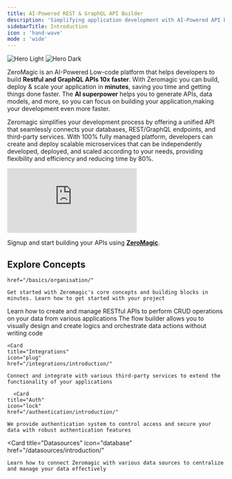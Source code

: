 ```yaml
---
title: AI-Powered REST & GraphQL API Builder 
description: 'Simplifying application development with AI-Powered API builder from months to minutes. Start building in Minutes and scale for Years.'
sidebarTitle: Introduction
icon : 'hand-wave'
mode : 'wide'
---
```




<img
  className="block dark:hidden"
  src="/assets/logo/banner.svg"
  alt="Hero Light"
/>
<img
  className="hidden dark:block"
  src="/assets/logo/banner.svg"
  alt="Hero Dark"
/>

ZeroMagic is an AI-Powered Low-code platform that helps developers to build **Restful and GraphQL APIs 10x faster**. With Zeromagic you can build, deploy & scale your application in **minutes**, saving you time and getting things done faster. The **AI superpower** helps you to generate APIs, data models, and more, so you can focus on building your application,making your development even more faster.

Zeromagic simplifies your development process by offering a unified API that seamlessly connects your databases, REST/GraphQL endpoints, and third-party services. With 100% fully managed platform, developers can create and deploy scalable microservices that can be independently developed, deployed, and scaled according to your needs, providing flexibility and efficiency and reducing time by 80%.



<iframe 
  className="w-full aspect-video"
  poster="/assets/logo/banner-3d.png"
  src="https://firebasestorage.googleapis.com/v0/b/zeromagicsite.appspot.com/o/Zeromagic-product-demo-compressed.mp4?alt=media&token=990297d9-fdef-4de0-bd10-d5b8f31fb9e0"
  title="YouTube video player"
  frameborder="0"
  allow="accelerometer;clipboard-write; encrypted-media; gyroscope; picture-in-picture" 
  allowFullScreen  
></iframe>

Signup and start building your APIs using [**ZeroMagic**](https://zeromagic.in/).


## Explore Concepts

<CardGroup cols={2}>
  <Card
    title="Basics"
    icon="book"

    href="/basics/organisation/"
  >
    Get started with Zeromagic's core concepts and building blocks in minutes. Learn how to get started with your project 
  </Card>
  <Card
    title="Rest API"
    icon="square-code"
    href="/restapi/overview/"
  >
    Learn how to create and manage RESTful APIs to perform CRUD operations on your data from various applications
  </Card>
   <GraphQLCard />
  <Card
    title="Flow Builder"
    icon="network-wired"
    href="/restapi/flow-builder/introduction/"
  >
    The flow builder allows you to visually design and create logics and orchestrate data actions without writing code
  </Card>

    <Card
    title="Integrations"
    icon="plug"
    href="/integrations/introduction/"
  >
    Connect and integrate with various third-party services to extend the functionality of your applications
  </Card>

      <Card
    title="Auth"
    icon="lock"
    href="/authentication/introduction/"
  >
    We provide authentication system to control access and secure your data with robust authentication features
  </Card>

  <Card
    title="Datasources"
    icon="database"
    href="/datasources/introduction/"
  >
    Learn how to connect Zeromagic with various data sources to centralize and manage your data effectively
  </Card>

  <ZQLCard />

</CardGroup>
